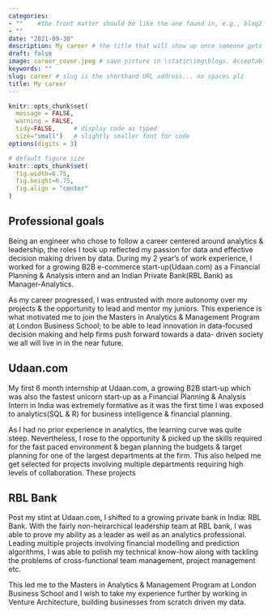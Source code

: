 ```yaml
---
categories:  
- ""    #the front matter should be like the one found in, e.g., blog2.md. It cannot be like the normal Rmd we used
- ""
date: "2021-09-30"
description: My career # the title that will show up once someone gets to this page
draft: false
image: career_cover.jpeg # save picture in \static\img\blogs. Acceptable formats= jpg, jpeg, or png . Your iPhone pics wont work
keywords: ""
slug: career # slug is the shorthand URL address... no spaces plz
title: My career
---
```





```r
knitr::opts_chunk$set(
  message = FALSE, 
  warning = FALSE, 
  tidy=FALSE,     # display code as typed
  size="small")   # slightly smaller font for code
options(digits = 3)

# default figure size
knitr::opts_chunk$set(
  fig.width=6.75, 
  fig.height=6.75,
  fig.align = "center"
)
```

## Professional goals

Being an engineer who chose to follow a career centered around analytics & leadership, the roles I took up reflected my passion for data and effective decision making driven by data. During my 2 year's of work experience, I worked for a growing B2B e-commerce start-up(Udaan.com) as a Financial Planning & Analysis intern and an Indian Private Bank(RBL Bank) as Manager-Analytics.

As my career progressed, I was entrusted with more autonomy over my projects & the opportunity to lead and mentor my juniors. This experience is what motivated me to join the Masters in Analytics & Management Program at London Business School; to be able to lead innovation in data-focused decision making and help firms push forward towards a data- driven society we all will live in in the near future.


## Udaan.com

My first 6 month internship at Udaan.com, a growing B2B start-up which was also the fastest unicorn start-up as a Financial Planning & Analysis Intern in India was extremely formative as it was the first time I was exposed to analytics(SQL & R) for business intelligence & financial planning.

As I had no prior experience in analytics, the learning curve was quite steep. Nevertheless, I rose to the opportunity & picked up the skills required for the fast paced environment & began planning the budgets & target planning for one of the largest departments at the firm. This also helped me get selected for projects involving multiple departments requiring high levels of collaboration. These projects 


## RBL Bank

Post my stint at Udaan.com, I shifted to a growing private bank in India: RBL Bank. With the fairly non-heirarchical leadership team at RBL bank, I was able to prove my ability as a leader as well as an analytics professional. Leading multiple projects involving financial modelling and prediction algorithms, I was able to polish my technical know-how along with tackling the problems of cross-functional team management, project management etc.

This led me to the Masters in Analytics & Management Program at London Business School and I wish to take my experience further by working in Venture Architecture, building businesses from scratch driven my data.









